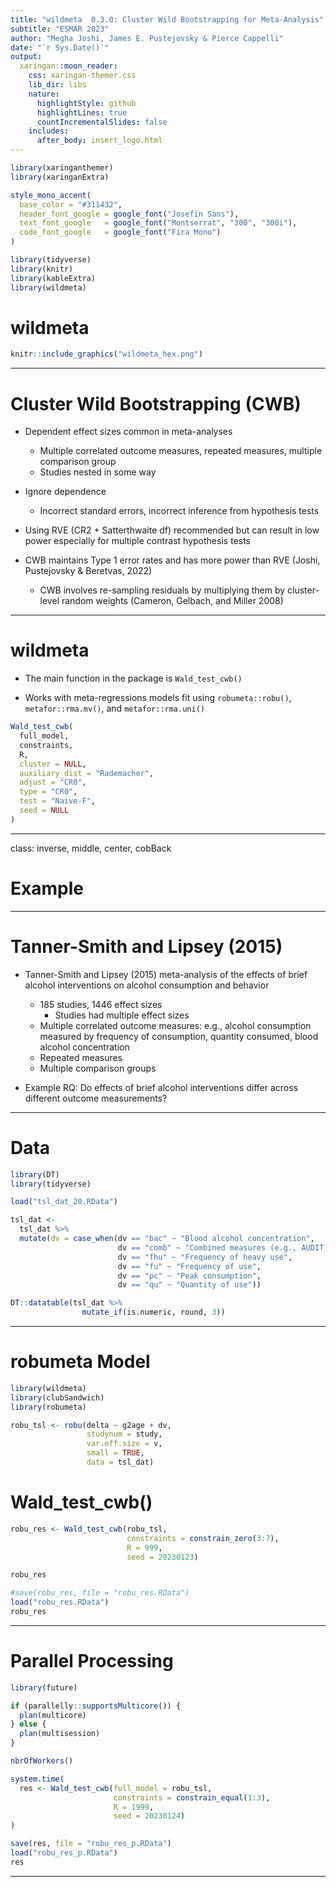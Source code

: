 ```yaml
---
title: "wildmeta  0.3.0: Cluster Wild Bootstrapping for Meta-Analysis"
subtitle: "ESMAR 2023"
author: "Megha Joshi, James E. Pustejovsky & Pierce Cappelli"
date: "`r Sys.Date()`"
output:
  xaringan::moon_reader:
    css: xaringan-themer.css
    lib_dir: libs
    nature:
      highlightStyle: github
      highlightLines: true
      countIncrementalSlides: false
    includes:
      after_body: insert_logo.html
---
```



```r
library(xaringanthemer)
library(xaringanExtra)

style_mono_accent(
  base_color = "#311432",
  header_font_google = google_font("Josefin Sans"),
  text_font_google   = google_font("Montserrat", "300", "300i"),
  code_font_google   = google_font("Fira Mono")
)

library(tidyverse)
library(knitr)
library(kableExtra)
library(wildmeta)
```


# wildmeta


```r
knitr::include_graphics("wildmeta_hex.png")
```

---

# Cluster Wild Bootstrapping (CWB)

- Dependent effect sizes common in meta-analyses
  - Multiple correlated outcome measures, repeated measures, multiple comparison group
  - Studies nested in some way   
  
- Ignore dependence 
  - Incorrect standard errors, incorrect inference from hypothesis tests
  
- Using RVE (CR2 + Satterthwaite df) recommended but can result in low power especially for multiple contrast hypothesis tests

- CWB maintains Type 1 error rates and has more power than RVE (Joshi, Pustejovsky & Beretvas, 2022)
  - CWB involves re-sampling residuals by multiplying them by cluster-level random weights (Cameron, Gelbach, and Miller 2008)
  
---

# wildmeta

- The main function in the package is `Wald_test_cwb()`

- Works with meta-regressions models fit using `robumeta::robu()`, `metafor::rma.mv()`, and `metafor::rma.uni()`

```r
Wald_test_cwb(
  full_model,
  constraints,
  R,
  cluster = NULL,
  auxiliary_dist = "Rademacher",
  adjust = "CR0",
  type = "CR0",
  test = "Naive-F",
  seed = NULL
)
```

---

class: inverse, middle, center, cobBack

# Example


---

# Tanner-Smith and Lipsey (2015)

- Tanner-Smith and Lipsey (2015) meta-analysis of the effects of brief alcohol interventions on alcohol consumption and behavior

  - 185 studies, 1446 effect sizes
    - Studies had multiple effect sizes
  - Multiple correlated outcome measures: e.g., alcohol consumption measured by frequency of consumption, quantity consumed, blood alcohol concentration
  - Repeated measures
  - Multiple comparison groups
  
- Example RQ:  Do effects of brief alcohol interventions differ across different outcome measurements?
  
---

# Data


```r
library(DT)
library(tidyverse)

load("tsl_dat_20.RData")

tsl_dat <- 
  tsl_dat %>%
  mutate(dv = case_when(dv == "bac" ~ "Blood alcohol concentration",
                        dv == "comb" ~ "Combined measures (e.g., AUDIT)",
                        dv == "fhu" ~ "Frequency of heavy use",
                        dv == "fu" ~ "Frequency of use",
                        dv == "pc" ~ "Peak consumption",
                        dv == "qu" ~ "Quantity of use"))

DT::datatable(tsl_dat %>%
                mutate_if(is.numeric, round, 3))
```

---

# robumeta Model

```r
library(wildmeta)
library(clubSandwich)
library(robumeta)

robu_tsl <- robu(delta ~ g2age + dv, 
                 studynum = study, 
                 var.eff.size = v,
                 small = TRUE,
                 data = tsl_dat)
```

# Wald_test_cwb()

```r
robu_res <- Wald_test_cwb(robu_tsl, 
                          constraints = constrain_zero(3:7),
                          R = 999,
                          seed = 20230123)

robu_res
```

```r
#save(robu_res, file = "robu_res.RData")
load("robu_res.RData")
robu_res
```

---

# Parallel Processing

```r
library(future)

if (parallelly::supportsMulticore()) {
  plan(multicore) 
} else {
  plan(multisession)
}

nbrOfWorkers()

system.time(
  res <- Wald_test_cwb(full_model = robu_tsl,
                       constraints = constrain_equal(1:3),
                       R = 1999, 
                       seed = 20230124)
)

```


```r
save(res, file = "robu_res_p.RData")
load("robu_res_p.RData")
res
```
---
